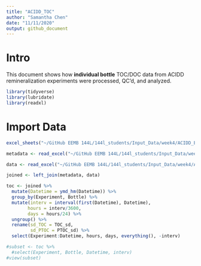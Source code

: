 ```yaml
---
title: "ACIDD_TOC"
author: "Samantha Chen"
date: "11/11/2020"
output: github_document
---
```

# Intro

This document shows how **individual bottle** TOC/DOC data from ACIDD remineralization experiments were processed, QC'd, and analyzed.

```r
library(tidyverse)
library(lubridate)
library(readxl)
```

# Import Data

```r
excel_sheets("~/GitHub EEMB 144L/144l_students/Input_Data/week4/ACIDD_Exp_TOC.xlsx")

metadata <- read_excel("~/GitHub EEMB 144L/144l_students/Input_Data/week4/ACIDD_Exp_TOC.xlsx", sheet = "Metadata")

data <- read_excel("~/GitHub EEMB 144L/144l_students/Input_Data/week4/ACIDD_Exp_TOC.xlsx", sheet = "Data")

```

```r
joined <- left_join(metadata, data)
```

```r
toc <- joined %>% 
  mutate(Datetime = ymd_hm(Datetime)) %>% 
  group_by(Experiment, Bottle) %>% 
  mutate(interv = interval(first(Datetime), Datetime),
        hours = interv/3600,
        days = hours/24) %>%
  ungroup() %>% 
  rename(sd_TOC = TOC_sd,
         sd_PTOC = PTOC_sd) %>% 
  select(Experiment:Datetime, hours, days, everything(), -interv)

#subset <- toc %>% 
  #select(Experiment, Bottle, Datetime, interv)
#view(subset)
```

